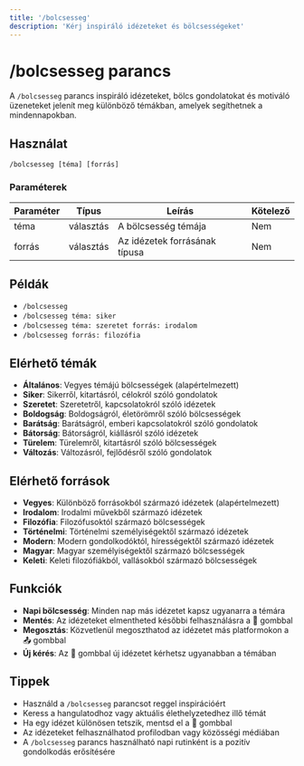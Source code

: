 ```yaml
---
title: '/bolcsesseg'
description: 'Kérj inspiráló idézeteket és bölcsességeket'
---
```


# /bolcsesseg parancs

A `/bolcsesseg` parancs inspiráló idézeteket, bölcs gondolatokat és motiváló üzeneteket jelenít meg különböző témákban, amelyek segíthetnek a mindennapokban.

## Használat

```
/bolcsesseg [téma] [forrás]
```

### Paraméterek

| Paraméter | Típus | Leírás | Kötelező |
|-----------|------|---------|----------|
| téma | választás | A bölcsesség témája | Nem |
| forrás | választás | Az idézetek forrásának típusa | Nem |

## Példák

- `/bolcsesseg`
- `/bolcsesseg téma: siker`
- `/bolcsesseg téma: szeretet forrás: irodalom`
- `/bolcsesseg forrás: filozófia`

## Elérhető témák

- **Általános**: Vegyes témájú bölcsességek (alapértelmezett)
- **Siker**: Sikerről, kitartásról, célokról szóló gondolatok
- **Szeretet**: Szeretetről, kapcsolatokról szóló idézetek
- **Boldogság**: Boldogságról, életörömről szóló bölcsességek
- **Barátság**: Barátságról, emberi kapcsolatokról szóló gondolatok
- **Bátorság**: Bátorságról, kiállásról szóló idézetek
- **Türelem**: Türelemről, kitartásról szóló bölcsességek
- **Változás**: Változásról, fejlődésről szóló gondolatok

## Elérhető források

- **Vegyes**: Különböző forrásokból származó idézetek (alapértelmezett)
- **Irodalom**: Irodalmi művekből származó idézetek
- **Filozófia**: Filozófusoktól származó bölcsességek
- **Történelmi**: Történelmi személyiségektől származó idézetek
- **Modern**: Modern gondolkodóktól, hírességektől származó idézetek
- **Magyar**: Magyar személyiségektől származó bölcsességek
- **Keleti**: Keleti filozófiákból, vallásokból származó bölcsességek

## Funkciók

- **Napi bölcsesség**: Minden nap más idézetet kapsz ugyanarra a témára
- **Mentés**: Az idézeteket elmentheted későbbi felhasználásra a 💾 gombbal
- **Megosztás**: Közvetlenül megoszthatod az idézetet más platformokon a 📤 gombbal
- **Új kérés**: Az 🔄 gombbal új idézetet kérhetsz ugyanabban a témában

## Tippek

- Használd a `/bolcsesseg` parancsot reggel inspirációért
- Keress a hangulatodhoz vagy aktuális élethelyzetedhez illő témát
- Ha egy idézet különösen tetszik, mentsd el a 💾 gombbal
- Az idézeteket felhasználhatod profilodban vagy közösségi médiában
- A `/bolcsesseg` parancs használható napi rutinként is a pozitív gondolkodás erősítésére 